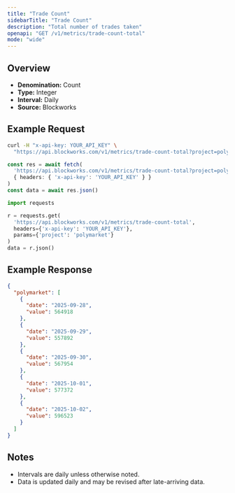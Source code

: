 ```yaml
---
title: "Trade Count"
sidebarTitle: "Trade Count"
description: "Total number of trades taken"
openapi: "GET /v1/metrics/trade-count-total"
mode: "wide"
---
```


## Overview

- **Denomination:** Count
- **Type:** Integer
- **Interval:** Daily
- **Source:** Blockworks

## Example Request

<CodeGroup>

```bash cURL
curl -H "x-api-key: YOUR_API_KEY" \
  "https://api.blockworks.com/v1/metrics/trade-count-total?project=polymarket"
```

```typescript TypeScript
const res = await fetch(
  'https://api.blockworks.com/v1/metrics/trade-count-total?project=polymarket',
  { headers: { 'x-api-key': 'YOUR_API_KEY' } }
)
const data = await res.json()
```

```python Python
import requests

r = requests.get(
  'https://api.blockworks.com/v1/metrics/trade-count-total',
  headers={'x-api-key': 'YOUR_API_KEY'},
  params={'project': 'polymarket'}
)
data = r.json()
```

</CodeGroup>

## Example Response

```json
{
  "polymarket": [
    {
      "date": "2025-09-28",
      "value": 564918
    },
    {
      "date": "2025-09-29",
      "value": 557892
    },
    {
      "date": "2025-09-30",
      "value": 567954
    },
    {
      "date": "2025-10-01",
      "value": 577372
    },
    {
      "date": "2025-10-02",
      "value": 596523
    }
  ]
}
```

## Notes
- Intervals are daily unless otherwise noted.
- Data is updated daily and may be revised after late-arriving data.